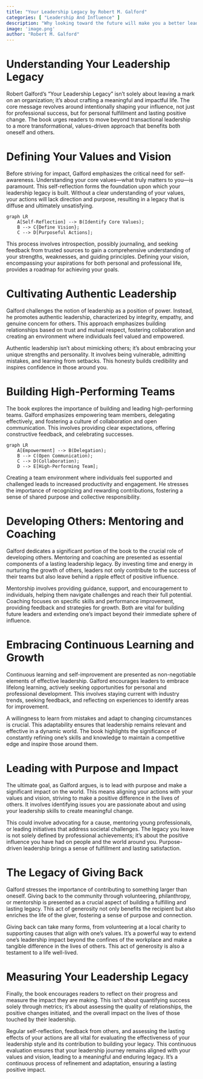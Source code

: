 ```yaml
---
title: "Your Leadership Legacy by Robert M. Galford"
categories: [ "Leadership And Influence" ]
description: "Why looking toward the future will make you a better leader today"
image: 'image.png'
author: "Robert M. Galford"
---
```

# Understanding Your Leadership Legacy

Robert Galford's "Your Leadership Legacy" isn't solely about leaving a mark on an organization; it's about crafting a meaningful and impactful life.  The core message revolves around intentionally shaping your influence, not just for professional success, but for personal fulfillment and lasting positive change.  The book urges readers to move beyond transactional leadership to a more transformational, values-driven approach that benefits both oneself and others.

# Defining Your Values and Vision

Before striving for impact, Galford emphasizes the critical need for self-awareness.  Understanding your core values—what truly matters to you—is paramount.  This self-reflection forms the foundation upon which your leadership legacy is built.  Without a clear understanding of your values, your actions will lack direction and purpose, resulting in a legacy that is diffuse and ultimately unsatisfying.

```mermaid
graph LR
    A[Self-Reflection] --> B(Identify Core Values);
    B --> C{Define Vision};
    C --> D[Purposeful Actions];
```

This process involves introspection, possibly journaling, and seeking feedback from trusted sources to gain a comprehensive understanding of your strengths, weaknesses, and guiding principles.  Defining your vision, encompassing your aspirations for both personal and professional life, provides a roadmap for achieving your goals.

# Cultivating Authentic Leadership

Galford challenges the notion of leadership as a position of power.  Instead, he promotes authentic leadership, characterized by integrity, empathy, and genuine concern for others. This approach emphasizes building relationships based on trust and mutual respect, fostering collaboration and creating an environment where individuals feel valued and empowered.

Authentic leadership isn't about mimicking others; it's about embracing your unique strengths and personality.  It involves being vulnerable, admitting mistakes, and learning from setbacks.  This honesty builds credibility and inspires confidence in those around you.

# Building High-Performing Teams

The book explores the importance of building and leading high-performing teams.  Galford emphasizes empowering team members, delegating effectively, and fostering a culture of collaboration and open communication.  This involves providing clear expectations, offering constructive feedback, and celebrating successes.

```mermaid
graph LR
    A[Empowerment] --> B(Delegation);
    B --> C(Open Communication);
    C --> D(Collaboration);
    D --> E[High-Performing Team];
```

Creating a team environment where individuals feel supported and challenged leads to increased productivity and engagement.  He stresses the importance of recognizing and rewarding contributions, fostering a sense of shared purpose and collective responsibility.


# Developing Others: Mentoring and Coaching

Galford dedicates a significant portion of the book to the crucial role of developing others.  Mentoring and coaching are presented as essential components of a lasting leadership legacy.  By investing time and energy in nurturing the growth of others, leaders not only contribute to the success of their teams but also leave behind a ripple effect of positive influence.

Mentorship involves providing guidance, support, and encouragement to individuals, helping them navigate challenges and reach their full potential.  Coaching focuses on specific skills and performance improvement, providing feedback and strategies for growth.  Both are vital for building future leaders and extending one's impact beyond their immediate sphere of influence.


# Embracing Continuous Learning and Growth

Continuous learning and self-improvement are presented as non-negotiable elements of effective leadership.  Galford encourages leaders to embrace lifelong learning, actively seeking opportunities for personal and professional development. This involves staying current with industry trends, seeking feedback, and reflecting on experiences to identify areas for improvement.

A willingness to learn from mistakes and adapt to changing circumstances is crucial.  This adaptability ensures that leadership remains relevant and effective in a dynamic world. The book highlights the significance of constantly refining one's skills and knowledge to maintain a competitive edge and inspire those around them.


# Leading with Purpose and Impact

The ultimate goal, as Galford argues, is to lead with purpose and make a significant impact on the world.  This means aligning your actions with your values and vision, striving to make a positive difference in the lives of others.  It involves identifying issues you are passionate about and using your leadership skills to create meaningful change.

This could involve advocating for a cause, mentoring young professionals, or leading initiatives that address societal challenges.  The legacy you leave is not solely defined by professional achievements; it's about the positive influence you have had on people and the world around you.  Purpose-driven leadership brings a sense of fulfillment and lasting satisfaction.


#  The Legacy of Giving Back

Galford stresses the importance of contributing to something larger than oneself.  Giving back to the community through volunteering, philanthropy, or mentorship is presented as a crucial aspect of building a fulfilling and lasting legacy.  This act of generosity not only benefits the recipient but also enriches the life of the giver, fostering a sense of purpose and connection.

Giving back can take many forms, from volunteering at a local charity to supporting causes that align with one's values.  It's a powerful way to extend one's leadership impact beyond the confines of the workplace and make a tangible difference in the lives of others.  This act of generosity is also a testament to a life well-lived.


# Measuring Your Leadership Legacy

Finally, the book encourages readers to reflect on their progress and measure the impact they are making.  This isn't about quantifying success solely through metrics; it's about assessing the quality of relationships, the positive changes initiated, and the overall impact on the lives of those touched by their leadership.

Regular self-reflection, feedback from others, and assessing the lasting effects of your actions are all vital for evaluating the effectiveness of your leadership style and its contribution to building your legacy.  This continuous evaluation ensures that your leadership journey remains aligned with your values and vision, leading to a meaningful and enduring legacy.  It's a continuous process of refinement and adaptation, ensuring a lasting positive impact.

